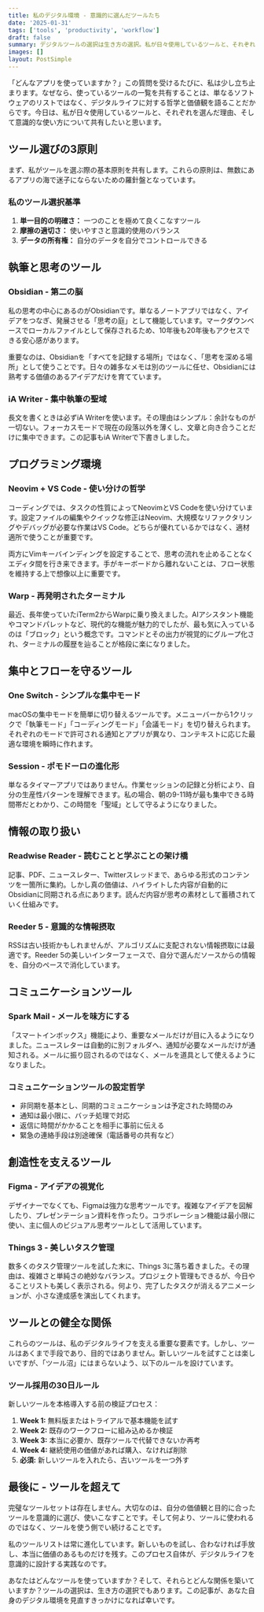 ```yaml
---
title: 私のデジタル環境 - 意識的に選んだツールたち
date: '2025-01-31'
tags: ['tools', 'productivity', 'workflow']
draft: false
summary: デジタルツールの選択は生き方の選択。私が日々使用しているツールと、それぞれを選んだ理由、そして意識的な使い方について。
images: []
layout: PostSimple
---
```


「どんなアプリを使っていますか？」この質問を受けるたびに、私は少し立ち止まります。なぜなら、使っているツールの一覧を共有することは、単なるソフトウェアのリストではなく、デジタルライフに対する哲学と価値観を語ることだからです。今日は、私が日々使用しているツールと、それぞれを選んだ理由、そして意識的な使い方について共有したいと思います。

## ツール選びの3原則

まず、私がツールを選ぶ際の基本原則を共有します。これらの原則は、無数にあるアプリの海で迷子にならないための羅針盤となっています。

### 私のツール選択基準

1. **単一目的の明確さ：** 一つのことを極めて良くこなすツール
2. **摩擦の適切さ：** 使いやすさと意識的使用のバランス
3. **データの所有権：** 自分のデータを自分でコントロールできる

## 執筆と思考のツール

### Obsidian - 第二の脳

私の思考の中心にあるのがObsidianです。単なるノートアプリではなく、アイデアをつなぎ、発展させる「思考の庭」として機能しています。マークダウンベースでローカルファイルとして保存されるため、10年後も20年後もアクセスできる安心感があります。

重要なのは、Obsidianを「すべてを記録する場所」ではなく、「思考を深める場所」として使うことです。日々の雑多なメモは別のツールに任せ、Obsidianには熟考する価値のあるアイデアだけを育てています。

### iA Writer - 集中執筆の聖域

長文を書くときは必ずiA Writerを使います。その理由はシンプル：余計なものが一切ない。フォーカスモードで現在の段落以外を薄くし、文章と向き合うことだけに集中できます。この記事もiA Writerで下書きしました。

## プログラミング環境

### Neovim + VS Code - 使い分けの哲学

コーディングでは、タスクの性質によってNeovimとVS Codeを使い分けています。設定ファイルの編集やクイックな修正はNeovim、大規模なリファクタリングやデバッグが必要な作業はVS Code。どちらが優れているかではなく、適材適所で使うことが重要です。

両方にVimキーバインディングを設定することで、思考の流れを止めることなくエディタ間を行き来できます。手がキーボードから離れないことは、フロー状態を維持する上で想像以上に重要です。

### Warp - 再発明されたターミナル

最近、長年使っていたiTerm2からWarpに乗り換えました。AIアシスタント機能やコマンドパレットなど、現代的な機能が魅力的でしたが、最も気に入っているのは「ブロック」という概念です。コマンドとその出力が視覚的にグループ化され、ターミナルの履歴を辿ることが格段に楽になりました。

## 集中とフローを守るツール

### One Switch - シンプルな集中モード

macOSの集中モードを簡単に切り替えるツールです。メニューバーから1クリックで「執筆モード」「コーディングモード」「会議モード」を切り替えられます。それぞれのモードで許可される通知とアプリが異なり、コンテキストに応じた最適な環境を瞬時に作れます。

### Session - ポモドーロの進化形

単なるタイマーアプリではありません。作業セッションの記録と分析により、自分の生産性パターンを理解できます。私の場合、朝の9-11時が最も集中できる時間帯だとわかり、この時間を「聖域」として守るようになりました。

## 情報の取り扱い

### Readwise Reader - 読むことと学ぶことの架け橋

記事、PDF、ニュースレター、Twitterスレッドまで、あらゆる形式のコンテンツを一箇所に集約。しかし真の価値は、ハイライトした内容が自動的にObsidianに同期される点にあります。読んだ内容が思考の素材として蓄積されていく仕組みです。

### Reeder 5 - 意識的な情報摂取

RSSは古い技術かもしれませんが、アルゴリズムに支配されない情報摂取には最適です。Reeder 5の美しいインターフェースで、自分で選んだソースからの情報を、自分のペースで消化しています。

## コミュニケーションツール

### Spark Mail - メールを味方にする

「スマートインボックス」機能により、重要なメールだけが目に入るようになりました。ニュースレターは自動的に別フォルダへ、通知が必要なメールだけが通知される。メールに振り回されるのではなく、メールを道具として使えるようになりました。

### コミュニケーションツールの設定哲学

- 非同期を基本とし、同期的コミュニケーションは予定された時間のみ
- 通知は最小限に、バッチ処理で対応
- 返信に時間がかかることを相手に事前に伝える
- 緊急の連絡手段は別途確保（電話番号の共有など）

## 創造性を支えるツール

### Figma - アイデアの視覚化

デザイナーでなくても、Figmaは強力な思考ツールです。複雑なアイデアを図解したり、プレゼンテーション資料を作ったり。コラボレーション機能は最小限に使い、主に個人のビジュアル思考ツールとして活用しています。

### Things 3 - 美しいタスク管理

数多くのタスク管理ツールを試した末に、Things 3に落ち着きました。その理由は、複雑さと単純さの絶妙なバランス。プロジェクト管理もできるが、今日やることリストも美しく表示される。何より、完了したタスクが消えるアニメーションが、小さな達成感を演出してくれます。

## ツールとの健全な関係

これらのツールは、私のデジタルライフを支える重要な要素です。しかし、ツールはあくまで手段であり、目的ではありません。新しいツールを試すことは楽しいですが、「ツール沼」にはまらないよう、以下のルールを設けています。

### ツール採用の30日ルール

新しいツールを本格導入する前の検証プロセス：

1. **Week 1:** 無料版またはトライアルで基本機能を試す
2. **Week 2:** 既存のワークフローに組み込めるか検証
3. **Week 3:** 本当に必要か、既存ツールで代替できないか再考
4. **Week 4:** 継続使用の価値があれば購入、なければ削除
5. **必須:** 新しいツールを入れたら、古いツールを一つ外す

## 最後に - ツールを超えて

完璧なツールセットは存在しません。大切なのは、自分の価値観と目的に合ったツールを意識的に選び、使いこなすことです。そして何より、ツールに使われるのではなく、ツールを使う側でい続けることです。

私のツールリストは常に進化しています。新しいものを試し、合わなければ手放し、本当に価値のあるものだけを残す。このプロセス自体が、デジタルライフを意識的に設計する実践なのです。

あなたはどんなツールを使っていますか？そして、それらとどんな関係を築いていますか？ツールの選択は、生き方の選択でもあります。この記事が、あなた自身のデジタル環境を見直すきっかけになれば幸いです。